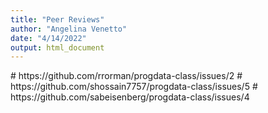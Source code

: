 ```yaml
---
title: "Peer Reviews"
author: "Angelina Venetto"
date: "4/14/2022"
output: html_document
---
```

 # https://github.com/rrorman/progdata-class/issues/2
 # https://github.com/shossain7757/progdata-class/issues/5
 # https://github.com/sabeisenberg/progdata-class/issues/4
 

